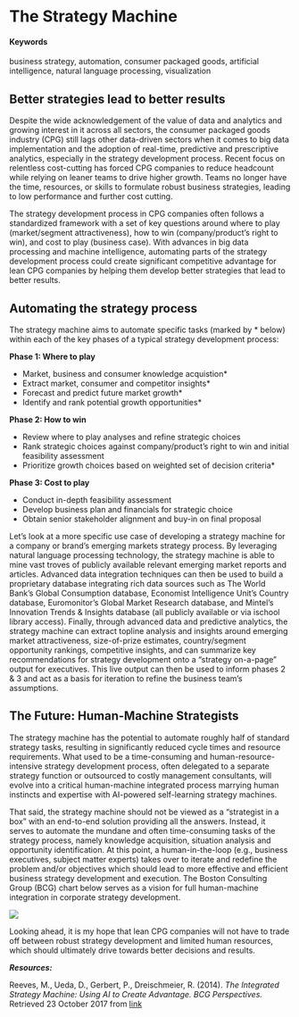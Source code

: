# The Strategy Machine {#strategymachine}

#### Keywords

business strategy, automation, consumer packaged goods, artificial intelligence, natural language processing, visualization

## Better strategies lead to better results

Despite the wide acknowledgement of the value of data and analytics and growing interest in it across all sectors, the consumer packaged goods industry (CPG) still lags other data-driven sectors when it comes to big data implementation and the adoption of real-time, predictive and prescriptive analytics, especially in the strategy development process. Recent focus on relentless cost-cutting has forced CPG companies to reduce headcount while relying on leaner teams to drive higher growth. Teams no longer have the time, resources, or skills to formulate robust business strategies, leading to low performance and further cost cutting. 

The strategy development process in CPG companies often follows a standardized framework with a set of key questions around where to play (market/segment attractiveness), how to win (company/product's right to win), and cost to play (business case). With advances in big data processing and machine intelligence, automating parts of the strategy development process could create significant competitive advantage for lean CPG companies by helping them develop better strategies that lead to better results. 

## Automating the strategy process

The strategy machine aims to automate specific tasks (marked by * below) within each of the key phases of a typical strategy development process: 

**Phase 1: Where to play**

- Market, business and consumer knowledge acquistion*
- Extract market, consumer and competitor insights*
- Forecast and predict future market growth*
- Identify and rank potential growth opportunities*

**Phase 2: How to win**

- Review where to play analyses and refine strategic choices
- Rank strategic choices against company/product's right to win and initial feasibility assessment
- Prioritize growth choices based on weighted set of decision criteria*

**Phase 3: Cost to play**

- Conduct in-depth feasibility assessment
- Develop business plan and financials for strategic choice
- Obtain senior stakeholder alignment and buy-in on final proposal

Let's look at a more specific use case of developing a strategy machine for a company or brand's emerging markets strategy process. By leveraging natural language processing technology, the strategy machine is able to mine vast troves of publicly available relevant emerging market reports and articles. Advanced data integration techniques can then be used to build a proprietary database integrating rich data sources such as The World Bank's Global Consumption database, Economist Intelligence Unit's Country database, Euromonitor's Global Market Research database, and Mintel's Innovation Trends & Insights database (all publicly available or via ischool library access). Finally, through advanced data and predictive analytics, the strategy machine can extract topline analysis and insights around emerging market attractiveness, size-of-prize estimates, country/segment opportunity rankings, competitive insights, and can summarize key recommendations for strategy development onto a "strategy on-a-page" output for executives. This live output can then be used to inform phases 2 & 3 and act as a basis for iteration to refine the business team's assumptions.


## The Future: Human-Machine Strategists

The strategy machine has the potential to automate roughly half of standard strategy tasks, resulting in significantly reduced cycle times and resource requirements. What used to be a time-consuming and human-resource-intensive strategy development process, often delegated to a separate strategy function or outsourced to costly management consultants, will evolve into a critical human-machine integrated process marrying human instincts and expertise with AI-powered self-learning strategy machines. 

That said, the strategy machine should not be viewed as a "strategist in a box" with an end-to-end solution providing all the answers. Instead, it serves to automate the mundane and often time-consuming tasks of the strategy process, namely knowledge acquisition, situation analysis and opportunity identification. At this point, a human-in-the-loop (e.g., business executives, subject matter experts) takes over to iterate and redefine the problem and/or objectives which should lead to more effective and efficient business strategy development and execution. The Boston Consulting Group (BCG) chart below serves as a vision for full human-machine integration in corporate strategy development.

![](bcgchart.png)

Looking ahead, it is my hope that lean CPG companies will not have to trade off between robust strategy development and limited human resources, which should ultimately drive towards better decisions and results. 


***Resources:***

Reeves, M., Ueda, D., Gerbert, P., Dreischmeier, R. (2014). *The Integrated Strategy Machine: Using AI to Create Advantage. BCG Perspectives.* Retrieved 23 October 2017 from [link](https://www.bcgperspectives.com/content/articles/strategy-technology-digital-integrated-strategy-machine-using-ai-create-advantage/)
